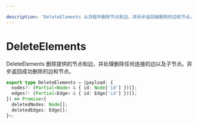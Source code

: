 ```yaml
---

description: 'DeleteElements 从流程中删除节点和边，并异步返回被删除的边和节点。'
---
```


# DeleteElements

DeleteElements 删除提供的节点和边，并处理删除任何连接的边以及子节点。异步返回成功删除的边和节点。

```ts
export type DeleteElements = (payload: {
  nodes?: (Partial<Node> & { id: Node['id'] })[];
  edges?: (Partial<Edge> & { id: Edge['id'] })[];
}) => Promise<{
  deletedNodes: Node[];
  deletedEdges: Edge[];
}>;
```